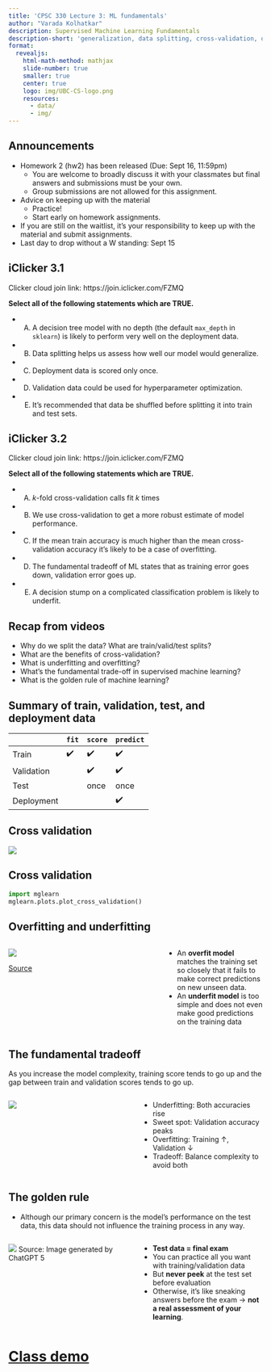 ```yaml
---
title: 'CPSC 330 Lecture 3: ML fundamentals'
author: "Varada Kolhatkar"
description: Supervised Machine Learning Fundamentals
description-short: 'generalization, data splitting, cross-validation, overfitting, underfitting, the fundamental tradeoff, the golden rule'
format:
  revealjs:
    html-math-method: mathjax
    slide-number: true
    smaller: true
    center: true
    logo: img/UBC-CS-logo.png
    resources:
      - data/
      - img/
---
```


## Announcements 

- Homework 2 (hw2) has been released (Due: Sept 16, 11:59pm)
  - You are welcome to broadly discuss it with your classmates but final answers and submissions must be your own.
  - Group submissions are not allowed for this assignment.
- Advice on keeping up with the material
  - Practice!
  - Start early on homework assignments.
- If you are still on the waitlist, it's your responsibility to keep up with the material and submit assignments.
- Last day to drop without a W standing: Sept 15 


## iClicker 3.1

Clicker cloud join link: https://join.iclicker.com/FZMQ

**Select all of the following statements which are TRUE.**

- (A) A decision tree model with no depth (the default `max_depth` in `sklearn`) is likely to perform very well on the deployment data.
- (B) Data splitting helps us assess how well our model would generalize.
- (C) Deployment data is scored only once.
- (D) Validation data could be used for hyperparameter optimization.
- (E) It’s recommended that data be shuffled before splitting it into train and test sets.


## iClicker 3.2

Clicker cloud join link: https://join.iclicker.com/FZMQ

**Select all of the following statements which are TRUE.**

- (A) $k$-fold cross-validation calls fit $k$ times
- (B) We use cross-validation to get a more robust estimate of model performance.
- (C) If the mean train accuracy is much higher than the mean cross-validation accuracy it's likely to be a case of overfitting.
- (D) The fundamental tradeoff of ML states that as training error goes down, validation error goes up.
- (E) A decision stump on a complicated classification problem is likely to underfit.

## Recap from videos 
- Why do we split the data? What are train/valid/test splits? 
- What are the benefits of cross-validation?
- What is underfitting and overfitting? 
- What’s the fundamental trade-off in supervised machine learning?
- What is the golden rule of machine learning?

## Summary of train, validation, test, and deployment data 

|         | `fit` | `score` | `predict` |
|----------|-------|---------|-----------|
| Train    | ✔️      | ✔️      | ✔️         |
| Validation |      | ✔️      | ✔️         |
| Test    |       |  once   | once         |
| Deployment    |       |       | ✔️         |

## Cross validation

![](img/cross-validation.png){fig-align="center"}

## Cross validation
```python
import mglearn
mglearn.plots.plot_cross_validation()
```

## Overfitting and underfitting 

:::: {.columns}

::: {.column width="60%"}
![](img/underfit-overfit-google-developer.png)

[Source](https://developers.google.com/machine-learning/crash-course/overfitting/overfitting)
:::

::: {.column width="40%"}
- An **overfit model** matches the training set so closely that it fails to make correct predictions on new unseen data.  
- An **underfit model** is too simple and does not even make good predictions on the training data 

:::
::::

## The fundamental tradeoff

As you increase the model complexity, training score tends to go up and the gap between train and validation scores tends to go up.  

:::: {.columns}

::: {.column width="50%"}
![](img/malp_0201.png){fig-align="center"}
:::

::: {.column width="50%"}
- Underfitting: Both accuracies rise
- Sweet spot: Validation accuracy peaks
- Overfitting: Training $\uparrow$, Validation $\downarrow$
- Tradeoff: Balance complexity to avoid both
:::

::::

## The golden rule
- Although our primary concern is the model's performance on the test data, this data should not influence the training process in any way.

:::: {.columns}

::: {.column width="50%"}
![](img/golden_rule_analogy.png){fig-align="center"}
Source: Image generated by ChatGPT 5
:::

::: {.column width="50%"}
- **Test data = final exam**  
- You can practice all you want with training/validation data
- But **never peek** at the test set before evaluation
- Otherwise, it's like sneaking answers before the exam $\rightarrow$ **not a real assessment of your learning**.  
:::

::::

# [Class demo](https://github.com/UBC-CS/cpsc330-2025W1/blob/main/lectures/102-Varada-lectures/class_demos/demo_03-ml-fundamentals.ipynb)